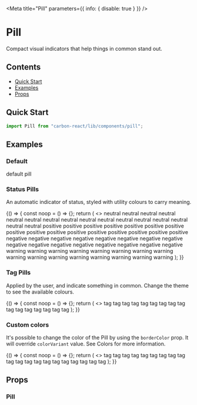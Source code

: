 
<Meta title="Pill" parameters={{ info: { disable: true } }} />

# Pill

Compact visual indicators that help things in common stand out.

## Contents

- [Quick Start](#quick-start)
- [Examples](#examples)
- [Props](#props)

## Quick Start

```javascript
import Pill from "carbon-react/lib/components/pill";
```

## Examples

### Default

<Preview>
  <Story name="default">
    <Box mb={1}>
      <Pill>default pill</Pill>
    </Box>
  </Story>
</Preview>

### Status Pills

An automatic indicator of status, styled with utility colours to carry meaning.

<Preview>
  <Story name="status">
    {() => {
      const noop = () => {};
      return (
        <>
          <Box mb={1}>
            <Pill pillRole="status" size="S" mr={1}>
              neutral
            </Pill>
            <Pill pillRole="status" size="S" fill mr={1}>
              neutral
            </Pill>
            <Pill pillRole="status" size="S" onDelete={noop} mr={1}>
              neutral
            </Pill>
            <Pill pillRole="status" size="S" onDelete={noop} fill>
              neutral
            </Pill>
          </Box>
          <Box mb={1}>
            <Pill pillRole="status" mr={1}>
              neutral
            </Pill>
            <Pill pillRole="status" fill mr={1}>
              neutral
            </Pill>
            <Pill pillRole="status" onDelete={noop} mr={1}>
              neutral
            </Pill>
            <Pill pillRole="status" onDelete={noop} fill>
              neutral
            </Pill>
          </Box>
          <Box mb={1}>
            <Pill pillRole="status" size="L" mr={1}>
              neutral
            </Pill>
            <Pill pillRole="status" size="L" fill mr={1}>
              neutral
            </Pill>
            <Pill pillRole="status" size="L" onDelete={noop} mr={1}>
              neutral
            </Pill>
            <Pill pillRole="status" size="L" onDelete={noop} fill>
              neutral
            </Pill>
          </Box>
          <Box mb={1}>
            <Pill pillRole="status" size="XL" mr={1}>
              neutral
            </Pill>
            <Pill pillRole="status" size="XL" fill mr={1}>
              neutral
            </Pill>
            <Pill pillRole="status" size="XL" onDelete={noop} mr={1}>
              neutral
            </Pill>
            <Pill pillRole="status" size="XL" onDelete={noop} fill>
              neutral
            </Pill>
          </Box>
          <Box mb={1}>
            <Pill pillRole="status" colorVariant="positive" size="S" mr={1}>
              positive
            </Pill>
            <Pill
              pillRole="status"
              colorVariant="positive"
              size="S"
              fill
              mr={1}
            >
              positive
            </Pill>
            <Pill
              pillRole="status"
              colorVariant="positive"
              size="S"
              onDelete={noop}
              mr={1}
            >
              positive
            </Pill>
            <Pill
              pillRole="status"
              colorVariant="positive"
              size="S"
              onDelete={noop}
              fill
            >
              positive
            </Pill>
          </Box>
          <Box mb={1}>
            <Pill pillRole="status" colorVariant="positive" mr={1}>
              positive
            </Pill>
            <Pill pillRole="status" colorVariant="positive" fill mr={1}>
              positive
            </Pill>
            <Pill
              pillRole="status"
              colorVariant="positive"
              onDelete={noop}
              mr={1}
            >
              positive
            </Pill>
            <Pill
              pillRole="status"
              colorVariant="positive"
              onDelete={noop}
              fill
            >
              positive
            </Pill>
          </Box>
          <Box mb={1}>
            <Pill pillRole="status" colorVariant="positive" size="L" mr={1}>
              positive
            </Pill>
            <Pill
              pillRole="status"
              colorVariant="positive"
              size="L"
              fill
              mr={1}
            >
              positive
            </Pill>
            <Pill
              pillRole="status"
              colorVariant="positive"
              size="L"
              onDelete={noop}
              mr={1}
            >
              positive
            </Pill>
            <Pill
              pillRole="status"
              colorVariant="positive"
              size="L"
              onDelete={noop}
              fill
            >
              positive
            </Pill>
          </Box>
          <Box mb={1}>
            <Pill pillRole="status" colorVariant="positive" size="XL" mr={1}>
              positive
            </Pill>
            <Pill
              pillRole="status"
              colorVariant="positive"
              size="XL"
              fill
              mr={1}
            >
              positive
            </Pill>
            <Pill
              pillRole="status"
              colorVariant="positive"
              size="XL"
              onDelete={noop}
              mr={1}
            >
              positive
            </Pill>
            <Pill
              pillRole="status"
              colorVariant="positive"
              size="XL"
              onDelete={noop}
              fill
            >
              positive
            </Pill>
          </Box>
          <Box mb={1}>
            <Pill pillRole="status" colorVariant="negative" size="S" mr={1}>
              negative
            </Pill>
            <Pill
              pillRole="status"
              colorVariant="negative"
              size="S"
              fill
              mr={1}
            >
              negative
            </Pill>
            <Pill
              pillRole="status"
              colorVariant="negative"
              size="S"
              onDelete={noop}
              mr={1}
            >
              negative
            </Pill>
            <Pill
              pillRole="status"
              colorVariant="negative"
              size="S"
              onDelete={noop}
              fill
            >
              negative
            </Pill>
          </Box>
          <Box mb={1}>
            <Pill pillRole="status" colorVariant="negative" mr={1}>
              negative
            </Pill>
            <Pill pillRole="status" colorVariant="negative" fill mr={1}>
              negative
            </Pill>
            <Pill
              pillRole="status"
              colorVariant="negative"
              onDelete={noop}
              mr={1}
            >
              negative
            </Pill>
            <Pill
              pillRole="status"
              colorVariant="negative"
              onDelete={noop}
              fill
            >
              negative
            </Pill>
          </Box>
          <Box mb={1}>
            <Pill pillRole="status" colorVariant="negative" size="L" mr={1}>
              negative
            </Pill>
            <Pill
              pillRole="status"
              colorVariant="negative"
              size="L"
              fill
              mr={1}
            >
              negative
            </Pill>
            <Pill
              pillRole="status"
              colorVariant="negative"
              size="L"
              onDelete={noop}
              mr={1}
            >
              negative
            </Pill>
            <Pill
              pillRole="status"
              colorVariant="negative"
              size="L"
              onDelete={noop}
              fill
            >
              negative
            </Pill>
          </Box>
          <Box mb={1}>
            <Pill pillRole="status" colorVariant="negative" size="XL" mr={1}>
              negative
            </Pill>
            <Pill
              pillRole="status"
              colorVariant="negative"
              size="XL"
              fill
              mr={1}
            >
              negative
            </Pill>
            <Pill
              pillRole="status"
              colorVariant="negative"
              size="XL"
              onDelete={noop}
              mr={1}
            >
              negative
            </Pill>
            <Pill
              pillRole="status"
              colorVariant="negative"
              size="XL"
              onDelete={noop}
              fill
            >
              negative
            </Pill>
          </Box>
          <Box mb={1}>
            <Pill pillRole="status" colorVariant="warning" size="S" mr={1}>
              warning
            </Pill>
            <Pill pillRole="status" colorVariant="warning" size="S" fill mr={1}>
              warning
            </Pill>
            <Pill
              pillRole="status"
              colorVariant="warning"
              size="S"
              onDelete={noop}
              mr={1}
            >
              warning
            </Pill>
            <Pill
              pillRole="status"
              colorVariant="warning"
              size="S"
              onDelete={noop}
              fill
            >
              warning
            </Pill>
          </Box>
          <Box mb={1}>
            <Pill pillRole="status" colorVariant="warning" mr={1}>
              warning
            </Pill>
            <Pill pillRole="status" colorVariant="warning" fill mr={1}>
              warning
            </Pill>
            <Pill
              pillRole="status"
              colorVariant="warning"
              onDelete={noop}
              mr={1}
            >
              warning
            </Pill>
            <Pill pillRole="status" colorVariant="warning" onDelete={noop} fill>
              warning
            </Pill>
          </Box>
          <Box mb={1}>
            <Pill pillRole="status" colorVariant="warning" size="L" mr={1}>
              warning
            </Pill>
            <Pill pillRole="status" colorVariant="warning" size="L" fill mr={1}>
              warning
            </Pill>
            <Pill
              pillRole="status"
              colorVariant="warning"
              size="L"
              onDelete={noop}
              mr={1}
            >
              warning
            </Pill>
            <Pill
              pillRole="status"
              colorVariant="warning"
              size="L"
              onDelete={noop}
              fill
            >
              warning
            </Pill>
          </Box>
          <Box>
            <Pill pillRole="status" colorVariant="warning" size="XL" mr={1}>
              warning
            </Pill>
            <Pill
              pillRole="status"
              colorVariant="warning"
              size="XL"
              fill
              mr={1}
            >
              warning
            </Pill>
            <Pill
              pillRole="status"
              colorVariant="warning"
              size="XL"
              onDelete={noop}
              mr={1}
            >
              warning
            </Pill>
            <Pill
              pillRole="status"
              colorVariant="warning"
              size="XL"
              onDelete={noop}
              fill
            >
              warning
            </Pill>
          </Box>
        </>
      );
    }}
  </Story>
</Preview>

### Tag Pills

Applied by the user, and indicate something in common. Change the theme to see the available colours.

<Preview>
  <Story name="tag">
    {() => {
      const noop = () => {};
      return (
        <>
          <Box mb={1}>
            <Pill size="S" mr={1}>
              tag
            </Pill>
            <Pill size="S" fill mr={1}>
              tag
            </Pill>
            <Pill size="S" onDelete={noop} mr={1}>
              tag
            </Pill>
            <Pill size="S" onDelete={noop} fill>
              tag
            </Pill>
          </Box>
          <Box mb={1}>
            <Pill mr={1}>tag</Pill>
            <Pill fill mr={1}>
              tag
            </Pill>
            <Pill onDelete={noop} mr={1}>
              tag
            </Pill>
            <Pill onDelete={noop} fill>
              tag
            </Pill>
          </Box>
          <Box mb={1}>
            <Pill size="L" mr={1}>
              tag
            </Pill>
            <Pill size="L" fill mr={1}>
              tag
            </Pill>
            <Pill size="L" onDelete={noop} mr={1}>
              tag
            </Pill>
            <Pill size="L" onDelete={noop} fill>
              tag
            </Pill>
          </Box>
          <Box>
            <Pill size="XL" mr={1}>
              tag
            </Pill>
            <Pill size="XL" fill mr={1}>
              tag
            </Pill>
            <Pill size="XL" onDelete={noop} mr={1}>
              tag
            </Pill>
            <Pill size="XL" onDelete={noop} fill>
              tag
            </Pill>
          </Box>
        </>
      );
    }}
  </Story>
</Preview>

### Custom colors

It's possible to change the color of the Pill by using the `borderColor` prop. It will override `colorVariant` value.
See <LinkTo kind='Documentation/Colors' name="page">Colors</LinkTo> for more information.

<Preview>
  <Story name="custom colors" parameters={{ chromatic: { disable: true } }}>
    {() => {
      const noop = () => {};
      return (
        <>
          <Box mb={1}>
            <Pill borderColor="blackOpacity65" mr={1}>
              tag
            </Pill>
            <Pill borderColor="blackOpacity65" fill mr={1}>
              tag
            </Pill>
            <Pill borderColor="blackOpacity65" onDelete={noop} mr={1}>
              tag
            </Pill>
            <Pill borderColor="blackOpacity65" onDelete={noop} fill>
              tag
            </Pill>
          </Box>
          <Box mb={1}>
            <Pill borderColor="brilliantGreenShade20" mr={1}>
              tag
            </Pill>
            <Pill borderColor="brilliantGreenShade20" fill mr={1}>
              tag
            </Pill>
            <Pill borderColor="brilliantGreenShade20" onDelete={noop} mr={1}>
              tag
            </Pill>
            <Pill borderColor="brilliantGreenShade20" onDelete={noop} fill>
              tag
            </Pill>
          </Box>
          <Box mb={1}>
            <Pill borderColor="red" mr={1}>
              tag
            </Pill>
            <Pill borderColor="red" fill mr={1}>
              tag
            </Pill>
            <Pill borderColor="red" onDelete={noop} mr={1}>
              tag
            </Pill>
            <Pill borderColor="red" onDelete={noop} fill>
              tag
            </Pill>
          </Box>
          <Box mb={1}>
            <Pill borderColor="#123456" mr={1}>
              tag
            </Pill>
            <Pill borderColor="#123456" fill mr={1}>
              tag
            </Pill>
            <Pill borderColor="#123456" onDelete={noop} mr={1}>
              tag
            </Pill>
            <Pill borderColor="#123456" onDelete={noop} fill>
              tag
            </Pill>
          </Box>
          <Box>
            <Pill borderColor="rgb(0, 123, 10)" mr={1}>
              tag
            </Pill>
            <Pill borderColor="rgb(0, 123, 10)" fill mr={1}>
              tag
            </Pill>
            <Pill borderColor="rgb(0, 123, 10)" onDelete={noop} mr={1}>
              tag
            </Pill>
            <Pill borderColor="rgb(0, 123, 10)" onDelete={noop} fill>
              tag
            </Pill>
          </Box>
        </>
      );
    }}
  </Story>
</Preview>

## Props

### Pill

<StyledSystemProps of={Pill} margin noHeader />
